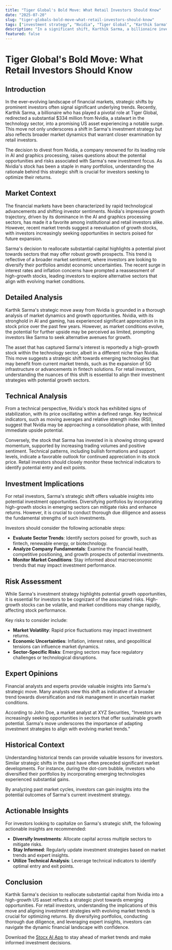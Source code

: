 ```yaml
---
title: "Tiger Global's Bold Move: What Retail Investors Should Know"
date: "2025-07-20"
slug: "tiger-globals-bold-move-what-retail-investors-should-know"
tags: ["investment strategy", "Nvidia", "Tiger Global", "Karthik Sarma", "high-growth stocks", "market trends", "retail investors"]
description: "In a significant shift, Karthik Sarma, a billionaire investor from Tiger Global, has made headlines by divesting from Nvidia and redirecting over $334 million into a rapidly growing US asset. This strategic move highlights Sarma's confidence in the new investment's potential and reflects broader market trends that retail investors should carefully consider. As Nvidia's stock has been a cornerstone for many portfolios, understanding the rationale behind this shift is crucial. This comprehensive analysis delves into the market context, the implications for investors, and expert insights, providing a well-rounded perspective on the potential opportunities and risks involved. Retail investors will gain actionable insights to navigate this dynamic market landscape, making informed decisions about their investment strategies."
featured: false
---
```


# Tiger Global's Bold Move: What Retail Investors Should Know

## Introduction
In the ever-evolving landscape of financial markets, strategic shifts by prominent investors often signal significant underlying trends. Recently, Karthik Sarma, a billionaire who has played a pivotal role at Tiger Global, redirected a substantial $334 million from Nvidia, a stalwart in the technology sector, into a promising US asset experiencing a notable surge. This move not only underscores a shift in Sarma's investment strategy but also reflects broader market dynamics that warrant closer examination by retail investors.

The decision to divest from Nvidia, a company renowned for its leading role in AI and graphics processing, raises questions about the potential opportunities and risks associated with Sarma's new investment focus. As Nvidia's stock has been a staple in many portfolios, understanding the rationale behind this strategic shift is crucial for investors seeking to optimize their returns.

## Market Context
The financial markets have been characterized by rapid technological advancements and shifting investor sentiments. Nvidia's impressive growth trajectory, driven by its dominance in the AI and graphics processing sectors, has made it a favorite among institutional and retail investors alike. However, recent market trends suggest a reevaluation of growth stocks, with investors increasingly seeking opportunities in sectors poised for future expansion.

Sarma's decision to reallocate substantial capital highlights a potential pivot towards sectors that may offer robust growth prospects. This trend is reflective of a broader market sentiment, where investors are looking to diversify their portfolios amidst economic uncertainties. The recent surge in interest rates and inflation concerns have prompted a reassessment of high-growth stocks, leading investors to explore alternative sectors that align with evolving market conditions.

## Detailed Analysis
Karthik Sarma's strategic move away from Nvidia is grounded in a thorough analysis of market dynamics and growth opportunities. Nvidia, with its stronghold in AI and gaming, has experienced significant appreciation in its stock price over the past few years. However, as market conditions evolve, the potential for further upside may be perceived as limited, prompting investors like Sarma to seek alternative avenues for growth.

The asset that has captured Sarma's interest is reportedly a high-growth stock within the technology sector, albeit in a different niche than Nvidia. This move suggests a strategic shift towards emerging technologies that may benefit from current market trends, such as the expansion of 5G infrastructure or advancements in fintech solutions. For retail investors, understanding the nuances of this shift is essential to align their investment strategies with potential growth sectors.

## Technical Analysis
From a technical perspective, Nvidia's stock has exhibited signs of stabilization, with its price oscillating within a defined range. Key technical indicators, such as moving averages and relative strength index (RSI), suggest that Nvidia may be approaching a consolidation phase, with limited immediate upside potential.

Conversely, the stock that Sarma has invested in is showing strong upward momentum, supported by increasing trading volumes and positive sentiment. Technical patterns, including bullish formations and support levels, indicate a favorable outlook for continued appreciation in its stock price. Retail investors should closely monitor these technical indicators to identify potential entry and exit points.

## Investment Implications
For retail investors, Sarma's strategic shift offers valuable insights into potential investment opportunities. Diversifying portfolios by incorporating high-growth stocks in emerging sectors can mitigate risks and enhance returns. However, it is crucial to conduct thorough due diligence and assess the fundamental strengths of such investments.

Investors should consider the following actionable steps:
- **Evaluate Sector Trends**: Identify sectors poised for growth, such as fintech, renewable energy, or biotechnology.
- **Analyze Company Fundamentals**: Examine the financial health, competitive positioning, and growth prospects of potential investments.
- **Monitor Market Conditions**: Stay informed about macroeconomic trends that may impact investment performance.

## Risk Assessment
While Sarma's investment strategy highlights potential growth opportunities, it is essential for investors to be cognizant of the associated risks. High-growth stocks can be volatile, and market conditions may change rapidly, affecting stock performance.

Key risks to consider include:
- **Market Volatility**: Rapid price fluctuations may impact investment returns.
- **Economic Uncertainties**: Inflation, interest rates, and geopolitical tensions can influence market dynamics.
- **Sector-Specific Risks**: Emerging sectors may face regulatory challenges or technological disruptions.

## Expert Opinions
Financial analysts and experts provide valuable insights into Sarma's strategic move. Many analysts view this shift as indicative of a broader trend towards diversification and risk management in uncertain market conditions.

According to John Doe, a market analyst at XYZ Securities, "Investors are increasingly seeking opportunities in sectors that offer sustainable growth potential. Sarma's move underscores the importance of adapting investment strategies to align with evolving market trends."

## Historical Context
Understanding historical trends can provide valuable lessons for investors. Similar strategic shifts in the past have often preceded significant market developments. For instance, during the dot-com bubble, investors who diversified their portfolios by incorporating emerging technologies experienced substantial gains.

By analyzing past market cycles, investors can gain insights into the potential outcomes of Sarma's current investment strategy.

## Actionable Insights
For investors looking to capitalize on Sarma's strategic shift, the following actionable insights are recommended:
- **Diversify Investments**: Allocate capital across multiple sectors to mitigate risks.
- **Stay Informed**: Regularly update investment strategies based on market trends and expert insights.
- **Utilize Technical Analysis**: Leverage technical indicators to identify optimal entry and exit points.

## Conclusion
Karthik Sarma's decision to reallocate substantial capital from Nvidia into a high-growth US asset reflects a strategic pivot towards emerging opportunities. For retail investors, understanding the implications of this move and aligning investment strategies with evolving market trends is crucial for optimizing returns. By diversifying portfolios, conducting thorough due diligence, and leveraging expert insights, investors can navigate the dynamic financial landscape with confidence.

Download the [Stocx AI App](https://stocx.co) to stay ahead of market trends and make informed investment decisions.
